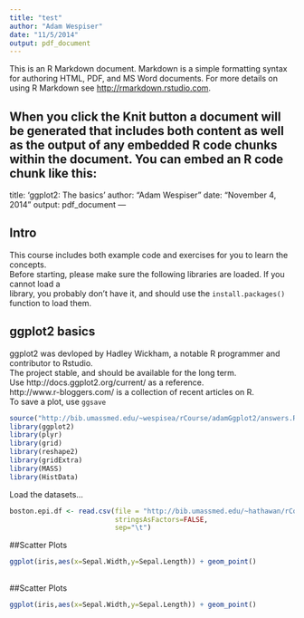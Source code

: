 ```yaml
---
title: "test"
author: "Adam Wespiser"
date: "11/5/2014"
output: pdf_document
---
```


This is an R Markdown document. Markdown is a simple formatting syntax for authoring HTML, PDF, and MS Word documents. For more details on using R Markdown see <http://rmarkdown.rstudio.com>.

When you click the **Knit** button a document will be generated that includes both content as well as the output of any embedded R code chunks within the document. You can embed an R code chunk like this:
---
title: 'ggplot2: The basics'
author: "Adam Wespiser"
date: "November 4, 2014"
output: pdf_document
---

## Intro
This course includes both example code and exercises for you to learn the concepts.   
Before starting, please make sure the following libraries are loaded. If you cannot load a  
library, you probably don't have it, and should use the  `install.packages()` function to 
load them.  

## ggplot2 basics
ggplot2 was devloped by Hadley Wickham, a notable R programmer and contributor to Rstudio.  
The project stable, and should be available for the long term.  
Use http://docs.ggplot2.org/current/ as a reference.  
http://www.r-bloggers.com/ is a collection of recent articles on R.  
To save a plot, use `ggsave`  



```r
source("http://bib.umassmed.edu/~wespisea/rCourse/adamGgplot2/answers.R")
library(ggplot2)
library(plyr)
library(grid)
library(reshape2)
library(gridExtra)
library(MASS)
library(HistData)
```

Load the datasets...
```r
boston.epi.df <- read.csv(file = "http://bib.umassmed.edu/~hathawan/rCourse/dataSets/BosEpi.tab.txt",
                          stringsAsFactors=FALSE,
                          sep="\t")
```

\pagebreak  


##Scatter Plots
```r
ggplot(iris,aes(x=Sepal.Width,y=Sepal.Length)) + geom_point() 
```  

\pagebreak  
-

##Scatter Plots
```r
ggplot(iris,aes(x=Sepal.Width,y=Sepal.Length)) + geom_point() 
```  



